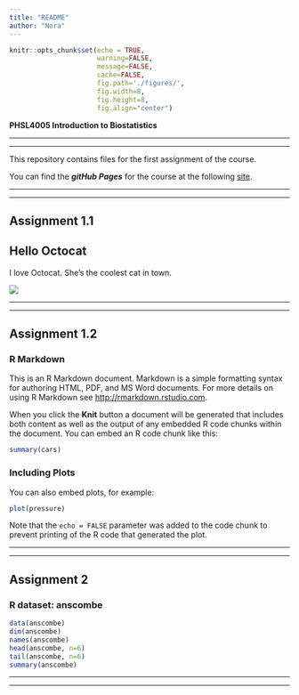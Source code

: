 ```yaml
---
title: "README"
author: "Nora"
---
```


```r
knitr::opts_chunk$set(echo = TRUE,
                      warning=FALSE,
                      message=FALSE,
                      cache=FALSE,
                      fig.path='./figures/',
                      fig.width=8,
                      fig.height=8,
                      fig.align="center")
```

**PHSL4005 Introduction to Biostatistics**

***
***
This repository contains files for the first assignment of the course.
        
You can find the _**gitHub Pages**_ for the course at the following [site](https://kamermanpr.github.io/PHSL4005-introductory-biostats.git).

***
***

## Assignment 1.1

## Hello Octocat  

I love Octocat. She's the coolest cat in town.

![](https://dl.dropboxusercontent.com/u/11805474/painblogr/biostats/assignments/octocat.png)

***
***

## Assignment 1.2

### R Markdown

This is an R Markdown document. Markdown is a simple formatting syntax for authoring HTML, PDF, and MS Word documents. For more details on using R Markdown see <http://rmarkdown.rstudio.com>.

When you click the **Knit** button a document will be generated that includes both content as well as the output of any embedded R code chunks within the document. You can embed an R code chunk like this:

```r
summary(cars)
```

### Including Plots

You can also embed plots, for example:

```r
plot(pressure)
```

Note that the `echo = FALSE` parameter was added to the code chunk to prevent printing of the R code that generated the plot.

***
***

## Assignment 2

### R dataset: anscombe

```r
data(anscombe)
dim(anscombe)
names(anscombe)
head(anscombe, n=6)
tail(anscombe, n=6)
summary(anscombe)

```


***
***